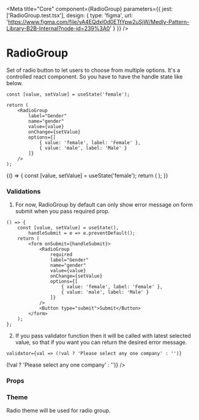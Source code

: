 
<Meta
    title="Core"
    component={RadioGroup}
    parameters={{
        jest: ['RadioGroup.test.tsx'],
        design: {
            type: 'figma',
            url: 'https://www.figma.com/file/vA4EQdxl0d0ETtYpw2uSjW/Medly-Pattern-Library-B2B-Internal?node-id=239%3A0'
        }
    }}
/>

# RadioGroup

Set of radio button to let users to choose from multiple options. It's a controlled react component. So you have to have the handle state like below.

```tsx
const [value, setValue] = useState('female');

return (
    <RadioGroup
        label="Gender"
        name="gender"
        value={value}
        onChange={setValue}
        options={[
            { value: 'female', label: 'Female' },
            { value: 'male', label: 'Male' }
        ]}
    />
);
```

<Preview withToolbar>
    <Story name="RadioGroup" decorators={[withKnobs]}>
        {() => {
            const [value, setValue] = useState('female');
            return (
                <RadioGroup
                    id="gender"
                    value={value}
                    onChange={setValue}
                    disabled={boolean('Disabled', false)}
                    required={boolean('Required', false)}
                    fullWidth={boolean('Full Width', false)}
                    label={text('Label', 'Gender')}
                    name={text('Name', 'gender')}
                    size={select('Size', sizes, 'S')}
                    errorText={text('Error Text', '')}
                    helperText={text('Helper Text', 'Helper Text')}
                    columns={number('Columns', 1)}
                    options={[
                        { value: 'female', label: 'Female' },
                        { value: 'male', label: 'Male' }
                    ]}
                />
            );
        }}
    </Story>
</Preview>

### Validations

1. For now, RadioGroup by default can only show error message on form submit when you pass required prop.

```tsx
() => {
    const [value, setValue] = useState(),
        handleSubmit = e => e.preventDefault();
    return (
        <form onSubmit={handleSubmit}>
            <RadioGroup
                required
                label="Gender"
                name="gender"
                value={value}
                onChange={setValue}
                options={[
                    { value: 'female', label: 'Female' },
                    { value: 'male', label: 'Male' }
                ]}
            />
            <Button type="submit">Submit</Button>
        </form>
    );
};
```

<Preview withToolbar>
    <FormWithRadioGroup />
</Preview>

2. If you pass validator function then it will be called with latest selected value, so that if you want you can return the desired error message.

```tsx
validator={val => (!val ? 'Please select any one company' : '')}
```

<Preview withToolbar>
    <FormWithRadioGroup
        label="Laptop"
        options={[
            { value: 'apple', label: 'Apple' },
            { value: 'dell', label: 'Dell' }
        ]}
        validator={val => (!val ? 'Please select any one company' : '')}
    />
</Preview>

### Props

<Props of={RadioGroup} />

### Theme

Radio theme will be used for radio group.
